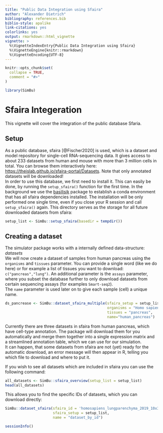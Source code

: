 ```yaml
---
title: "Public Data Integration using Sfaira"
author: "Alexander Dietrich"
bibliography: references.bib
biblio-style: apalike
link-citations: yes
colorlinks: yes
output: rmarkdown::html_vignette
vignette: >
  %\VignetteIndexEntry{Public Data Integration using Sfaira}
  %\VignetteEngine{knitr::rmarkdown}
  %\VignetteEncoding{UTF-8}
---
```


```r
knitr::opts_chunk$set(
  collapse = TRUE,
  comment = "#>"
)
```

```r
library(SimBu)
```

# Sfaira Integeration

This vignette will cover the integration of the public database Sfaria. \


## Setup

As a public database, sfaira [@Fischer2020] is used, which is a dataset and model repository for single-cell RNA-sequencing
data. It gives access to about 233 datasets from human and mouse with more than 3 million cells in total. 
You can browse them interactively here: [https://theislab.github.io/sfaira-portal/Datasets](https://theislab.github.io/sfaira-portal/Datasets). Note that only annotated datasets will be downloaded! \
In order to use this database, we first need to install it. This can easily be done, by running the `setup_sfaira()` function for the first time. In the background we use the [basilisik](https://bioconductor.org/packages/release/bioc/html/basilisk.utils.html) package to establish a conda environment that has all sfaira dependencies installed. The installation will be only performed one single time, even if you close your R session and call `setup_sfaira()` again. This directory serves as the storage for all future downloaded datasets from sfaira:


```r
setup_list <- SimBu::setup_sfaira(basedir = tempdir())
```

## Creating a dataset

The simulator package works with a internally defined data-structure: *datasets* \
We will now create a dataset of samples from human pancreas using the `organisms` and `tissues` parameter.
You can provide a single word (like we do here) or for example a list of tissues
you want to download: `c("pancreas","lung")`. An additional parameter is the `assays` parameter,
where you subset the database further to only download datasets from certain sequencing
assays (for examples `Smart-seq2`). \
The `name` parameter is used later on to give each sample (cell) a unique name.

```r
ds_pancrease <- SimBu::dataset_sfaira_multiple(sfaira_setup = setup_list,
                                               organisms = "Homo sapiens", 
                                               tissues = "pancreas", 
                                               name="human_pancreas")
```

Currently there are three datasets in sfaira from human pancreas, which have cell-type annotation.
The package will download them for you automatically and merge them together into a single expression
matrix and a streamlined annotation table, which we can use for our simulation. \
It can happen, that some datasets from sfaira are not (yet) ready for the automatic download,
an error message will then appear in R, telling you which file to download and where to put it. \

If you wish to see all datasets which are included in sfaira you can use the following command:
```r
all_datasets <- SimBu::sfaira_overview(setup_list = setup_list)
head(all_datasets)
```

This allows you to find the specific IDs of datasets, which you can download directly:

```r
SimBu::dataset_sfaira(sfaira_id = 'homosapiens_lungparenchyma_2019_10x3v2_madissoon_001_10.1186/s13059-019-1906-x',
                      sfaira_setup = setup_list,
                      name = "dataset_by_id")
```


```r
sessionInfo()
```